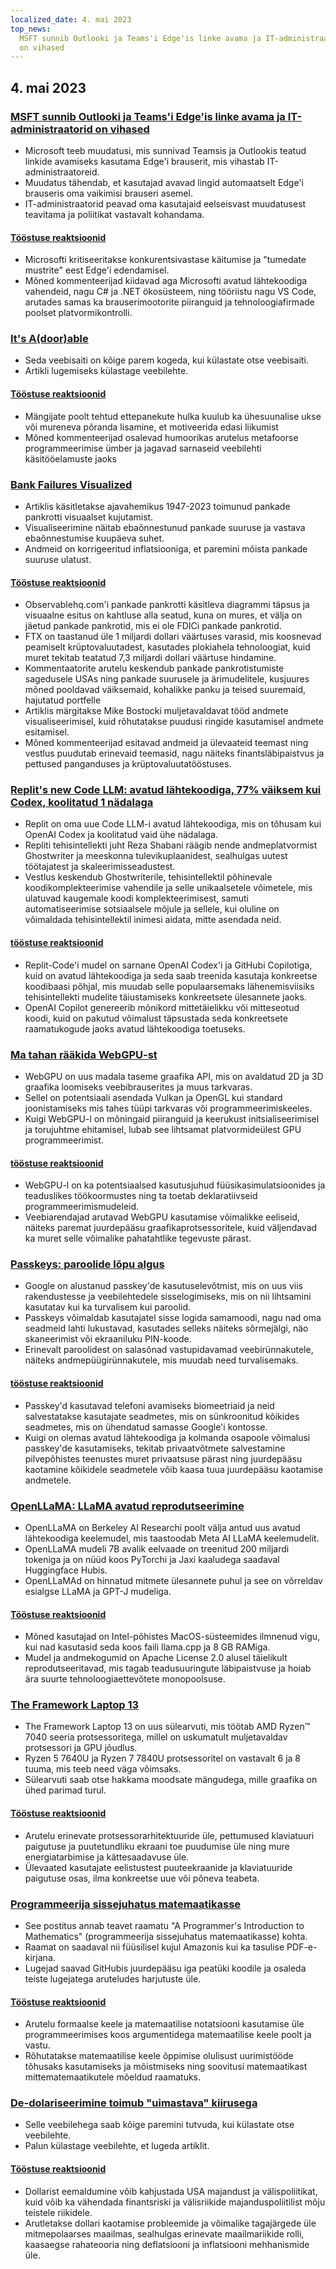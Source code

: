 ```yaml
---
localized_date: 4. mai 2023
top_news:
  MSFT sunnib Outlooki ja Teams'i Edge'is linke avama ja IT-administraatorid
  on vihased
---
```




## 4. mai 2023

### [MSFT sunnib Outlooki ja Teams'i Edge'is linke avama ja IT-administraatorid on vihased](https://www.theverge.com/2023/5/3/23709297/microsoft-edge-force-outlook-teams-web-links-open)

- Microsoft teeb muudatusi, mis sunnivad Teamsis ja Outlookis teatud linkide avamiseks kasutama Edge'i brauserit, mis vihastab IT-administraatoreid.
- Muudatus tähendab, et kasutajad avavad lingid automaatselt Edge'i brauseris oma vaikimisi brauseri asemel.
- IT-administraatorid peavad oma kasutajaid eelseisvast muudatusest teavitama ja poliitikat vastavalt kohandama.

#### [Tööstuse reaktsioonid](http://news.ycombinator.com/item?id=35800158)

- Microsofti kritiseeritakse konkurentsivastase käitumise ja "tumedate mustrite" eest Edge'i edendamisel.
- Mõned kommenteerijad kiidavad aga Microsofti avatud lähtekoodiga vahendeid, nagu C# ja .NET ökosüsteem, ning tööriistu nagu VS Code, arutades samas ka brauserimootorite piiranguid ja tehnoloogiafirmade poolset platvormikontrolli.

### [It's A(door)able](https://ncase.me/door/)

- Seda veebisaiti on kõige parem kogeda, kui külastate otse veebisaiti.
- Artikli lugemiseks külastage veebilehte.

#### [Tööstuse reaktsioonid](http://news.ycombinator.com/item?id=35800492)

- Mängijate poolt tehtud ettepanekute hulka kuulub ka ühesuunalise ukse või mureneva põranda lisamine, et motiveerida edasi liikumist
- Mõned kommenteerijad osalevad humoorikas arutelus metafoorse programmeerimise ümber ja jagavad sarnaseid veebilehti käsitööelamuste jaoks

### [Bank Failures Visualized](https://observablehq.com/@mbostock/bank-failures)

- Artiklis käsitletakse ajavahemikus 1947-2023 toimunud pankade pankrotti visuaalset kujutamist.
- Visualiseerimine näitab ebaõnnestunud pankade suuruse ja vastava ebaõnnestumise kuupäeva suhet.
- Andmeid on korrigeeritud inflatsiooniga, et paremini mõista pankade suuruse ulatust.

#### [Tööstuse reaktsioonid](http://news.ycombinator.com/item?id=35795975)

- Observablehq.com'i pankade pankrotti käsitleva diagrammi täpsus ja visuaalne esitus on kahtluse alla seatud, kuna on mures, et välja on jäetud pankade pankrotid, mis ei ole FDICi pankade pankrotid.
- FTX on taastanud üle 1 miljardi dollari väärtuses varasid, mis koosnevad peamiselt krüptovaluutadest, kasutades plokiahela tehnoloogiat, kuid muret tekitab teatatud 7,3 miljardi dollari väärtuse hindamine.
- Kommentaatorite arutelu keskendub pankade pankrotistumiste sagedusele USAs ning pankade suurusele ja ärimudelitele, kusjuures mõned pooldavad väiksemaid, kohalikke panku ja teised suuremaid, hajutatud portfelle
- Artiklis märgitakse Mike Bostocki muljetavaldavat tööd andmete visualiseerimisel, kuid rõhutatakse puudusi ringide kasutamisel andmete esitamisel.
- Mõned kommenteerijad esitavad andmeid ja ülevaateid teemast ning vestlus puudutab erinevaid teemasid, nagu näiteks finantsläbipaistvus ja pettused panganduses ja krüptovaluutatööstuses.

### [Replit's new Code LLM: avatud lähtekoodiga, 77% väiksem kui Codex, koolitatud 1 nädalaga](https://www.latent.space/p/reza-shabani#details)

- Replit on oma uue Code LLM-i avatud lähtekoodiga, mis on tõhusam kui OpenAI Codex ja koolitatud vaid ühe nädalaga.
- Repliti tehisintellekti juht Reza Shabani räägib nende andmeplatvormist Ghostwriter ja meeskonna tulevikuplaanidest, sealhulgas uutest töötajatest ja skaleerimisseadustest.
- Vestlus keskendub Ghostwriterile, tehisintellektil põhinevale koodikomplekteerimise vahendile ja selle unikaalsetele võimetele, mis ulatuvad kaugemale koodi komplekteerimisest, samuti automatiseerimise sotsiaalsele mõjule ja sellele, kui oluline on võimaldada tehisintellektil inimesi aidata, mitte asendada neid.

#### [tööstuse reaktsioonid](http://news.ycombinator.com/item?id=35803435)

- Replit-Code'i mudel on sarnane OpenAI Codex'i ja GitHubi Copilotiga, kuid on avatud lähtekoodiga ja seda saab treenida kasutaja konkreetse koodibaasi põhjal, mis muudab selle populaarsemaks lähenemisviisiks tehisintellekti mudelite täiustamiseks konkreetsete ülesannete jaoks.
- OpenAI Copilot genereerib mõnikord mittetäielikku või mitteseotud koodi, kuid on pakutud võimalust täpsustada seda konkreetsete raamatukogude jaoks avatud lähtekoodiga toetuseks.

### [Ma tahan rääkida WebGPU-st](https://cohost.org/mcc/post/1406157-i-want-to-talk-about-webgpu)

- WebGPU on uus madala taseme graafika API, mis on avaldatud 2D ja 3D graafika loomiseks veebibrauserites ja muus tarkvaras.
- Sellel on potentsiaali asendada Vulkan ja OpenGL kui standard joonistamiseks mis tahes tüüpi tarkvaras või programmeerimiskeeles.
- Kuigi WebGPU-l on mõningaid piiranguid ja keerukust initsialiseerimisel ja torujuhtme ehitamisel, lubab see lihtsamat platvormideülest GPU programmeerimist.

#### [tööstuse reaktsioonid](http://news.ycombinator.com/item?id=35800988)

- WebGPU-l on ka potentsiaalsed kasutusjuhud füüsikasimulatsioonides ja teaduslikes töökoormustes ning ta toetab deklaratiivseid programmeerimismudeleid.
- Veebiarendajad arutavad WebGPU kasutamise võimalikke eeliseid, näiteks paremat juurdepääsu graafikaprotsessoritele, kuid väljendavad ka muret selle võimalike pahatahtlike tegevuste pärast.

### [Passkeys: paroolide lõpu algus](https://blog.google/technology/safety-security/the-beginning-of-the-end-of-the-password/)

- Google on alustanud passkey'de kasutuselevõtmist, mis on uus viis rakendustesse ja veebilehtedele sisselogimiseks, mis on nii lihtsamini kasutatav kui ka turvalisem kui paroolid.
- Passkeys võimaldab kasutajatel sisse logida samamoodi, nagu nad oma seadmeid lahti lukustavad, kasutades selleks näiteks sõrmejälgi, näo skaneerimist või ekraaniluku PIN-koode.
- Erinevalt paroolidest on salasõnad vastupidavamad veebirünnakutele, näiteks andmepüügirünnakutele, mis muudab need turvalisemaks.

#### [tööstuse reaktsioonid](http://news.ycombinator.com/item?id=35801392)

- Passkey'd kasutavad telefoni avamiseks biomeetriaid ja neid salvestatakse kasutajate seadmetes, mis on sünkroonitud kõikides seadmetes, mis on ühendatud samasse Google'i kontosse.
- Kuigi on olemas avatud lähtekoodiga ja kolmanda osapoole võimalusi passkey'de kasutamiseks, tekitab privaatvõtmete salvestamine pilvepõhistes teenustes muret privaatsuse pärast ning juurdepääsu kaotamine kõikidele seadmetele võib kaasa tuua juurdepääsu kaotamise andmetele.

### [OpenLLaMA: LLaMA avatud reprodutseerimine](https://github.com/openlm-research/open_llama)

- OpenLLaMA on Berkeley AI Researchi poolt välja antud uus avatud lähtekoodiga keelemudel, mis taastoodab Meta AI LLaMA keelemudelit.
- OpenLLaMA mudeli 7B avalik eelvaade on treenitud 200 miljardi tokeniga ja on nüüd koos PyTorchi ja Jaxi kaaludega saadaval Huggingface Hubis.
- OpenLLaMAd on hinnatud mitmete ülesannete puhul ja see on võrreldav esialgse LLaMA ja GPT-J mudeliga.

#### [Tööstuse reaktsioonid](http://news.ycombinator.com/item?id=35798888)

- Mõned kasutajad on Intel-põhistes MacOS-süsteemides ilmnenud vigu, kui nad kasutasid seda koos faili llama.cpp ja 8 GB RAMiga.
- Mudel ja andmekogumid on Apache License 2.0 alusel täielikult reprodutseeritavad, mis tagab teadusuuringute läbipaistvuse ja hoiab ära suurte tehnoloogiaettevõtete monopoolsuse.

### [The Framework Laptop 13](https://frame.work/blog/announcing-the-framework-laptop-13-powered-by-amd-ryzen)

- The Framework Laptop 13 on uus sülearvuti, mis töötab AMD Ryzen™ 7040 seeria protsessoritega, millel on uskumatult muljetavaldav protsessori ja GPU jõudlus.
- Ryzen 5 7640U ja Ryzen 7 7840U protsessoritel on vastavalt 6 ja 8 tuuma, mis teeb need väga võimsaks.
- Sülearvuti saab otse hakkama moodsate mängudega, mille graafika on ühed parimad turul.

#### [Tööstuse reaktsioonid](http://news.ycombinator.com/item?id=35802210)

- Arutelu erinevate protsessorarhitektuuride üle, pettumused klaviatuuri paigutuse ja puutetundliku ekraani toe puudumise üle ning mure energiatarbimise ja kättesaadavuse üle.
- Ülevaated kasutajate eelistustest puuteekraanide ja klaviatuuride paigutuse osas, ilma konkreetse uue või põneva teabeta.

### [Programmeerija sissejuhatus matemaatikasse](https://pimbook.org)

- See postitus annab teavet raamatu "A Programmer's Introduction to Mathematics" (programmeerija sissejuhatus matemaatikasse) kohta.
- Raamat on saadaval nii füüsilisel kujul Amazonis kui ka tasulise PDF-e-kirjana.
- Lugejad saavad GitHubis juurdepääsu iga peatüki koodile ja osaleda teiste lugejatega aruteludes harjutuste üle.

#### [Tööstuse reaktsioonid](http://news.ycombinator.com/item?id=35800136)

- Arutelu formaalse keele ja matemaatilise notatsiooni kasutamise üle programmeerimises koos argumentidega matemaatilise keele poolt ja vastu.
- Rõhutatakse matemaatilise keele õppimise olulisust uurimistööde tõhusaks kasutamiseks ja mõistmiseks ning soovitusi matemaatikast mittematemaatikutele mõeldud raamatuks.

### [De-dolariseerimine toimub "uimastava" kiirusega](https://www.bloomberg.com/news/articles/2023-04-18/de-dollarization-is-happening-at-a-stunning-pace-jen-says)

- Selle veebilehega saab kõige paremini tutvuda, kui külastate otse veebilehte.
- Palun külastage veebilehte, et lugeda artiklit.

#### [Tööstuse reaktsioonid](http://news.ycombinator.com/item?id=35796915)

- Dollarist eemaldumine võib kahjustada USA majandust ja välispoliitikat, kuid võib ka vähendada finantsriski ja välisriikide majanduspoliitilist mõju teistele riikidele.
- Arutletakse dollari kaotamise probleemide ja võimalike tagajärgede üle mitmepolaarses maailmas, sealhulgas erinevate maailmariikide rolli, kaasaegse rahateooria ning deflatsiooni ja inflatsiooni mehhanismide üle.

</Steps>
